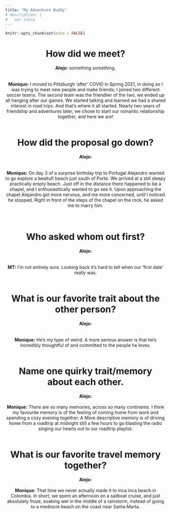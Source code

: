 ```yaml
---
title: "My Adventure Buddy"
# description: |
#   our story
---
```


```r
knitr::opts_chunk$set(echo = FALSE)
```

<center>
# How did we meet?
**Alejo:** something something.  
<br> <br>
**Monique:** I moved to Pittsburgh 'after' COVID in Spring 2021, in doing so I was trying to meet new people and make friends; I joined two different soccer teams. The second team was the friendlier of the two, we ended up all hanging after our games. We started talking and learned we had a shared interest in road trips. And that's where it all started. Nearly two years of friendship and adventures later, we chose to start our romantic relationship together, and here we are! 
<br> <br>

# How did the proposal go down?
**Alejo:**  
<br> <br>
**Monique:** On day 3 of a surprise birthday trip to Portugal Alejandro wanted to go explore a beaitufl beach just south of Porto. We arrived at a still sleepy practically empty beach. Just off in the distance there happened to be a chapel, and I enthusiastically wanted to go see it. Upon approaching the chapel Alejandro got more nervous, and me more concerned, until I noticed he stopped. Right in front of the steps of the chapel on the rock, he asked me to marry him.  
<br> <br>

# Who asked whom out first? 
**Alejo:**  
<br> <br>
**MT:** I'm not entirely sure. Looking back it's hard to tell when our 'first date' really was. 
<br> <br>

# What is our favorite trait about the other person?
**Alejo:**  
<br> <br>
**Monique:** He's my type of weird. A more serious answer is that he's incredibly thoughtful of and committed to the people he loves. 
<br> <br>

# Name one quirky trait/memory about each other.
**Alejo:** 
<br> <br>
**Monique:** There are so many memories, across so many continents. I think my favourite memory is of the feeling of coming home from work and spending a cozy evening together. A More descriptive memory is of driving home from a roadtrip at midnight still a few hours to go blasting the radio singing our hearts out to our roadtrip playlist.
<br> <br>

# What is our favorite travel memory together?
**Alejo:** 
<br> <br>
**Monique:** That time we never actually made it to inca inca beach in Colombia. In short, we spent an afternoon on a sailboat cruise, and just absolutely froze, soaking wet in the middle of a rainstorm, instead of going to a mediocre beach on the coast near Santa Marta.
<br> <br>

</center>